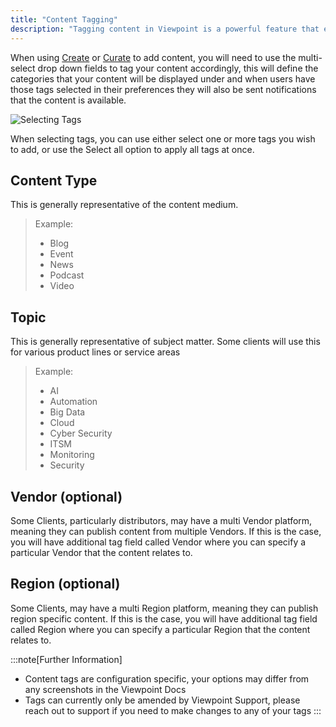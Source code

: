 ```yaml
---
title: "Content Tagging"
description: "Tagging content in Viewpoint is a powerful feature that ensures the right people see the right content"
---
```


When using [Create](create) or [Curate](curate) to add content, you will need to use the multi-select drop down fields to tag your content accordingly, this will define the categories that your content will be displayed under and when users have those tags selected in their preferences they will also be sent notifications that the content is available.

![Selecting Tags](/assets/content/tag-select.png)

When selecting tags, you can use either select one or more tags you wish to add, or use the Select all option to apply all tags at once.

## Content Type

This is generally representative of the content medium.

> Example:
>- Blog
>- Event
>- News
>- Podcast
>- Video


## Topic

This is generally representative of subject matter. Some clients will use this for various product lines or service areas

> Example:
>- AI
>- Automation
>- Big Data
>- Cloud
>- Cyber Security
>- ITSM
>- Monitoring
>- Security


## Vendor (optional)

Some Clients, particularly distributors, may have a multi Vendor platform, meaning they can publish content from multiple Vendors. If this is the case, you will have additional tag field called Vendor where you can specify a particular Vendor that the content relates to.

## Region (optional)

Some Clients, may have a multi Region platform, meaning they can publish region specific content. If this is the case, you will have additional tag field called Region where you can specify a particular Region that the content relates to.


:::note[Further Information]
- Content tags are configuration specific, your options may differ from any screenshots in the Viewpoint Docs
- Tags can currently only be amended by Viewpoint Support, please reach out to support if you need to make changes to any of your tags
:::
